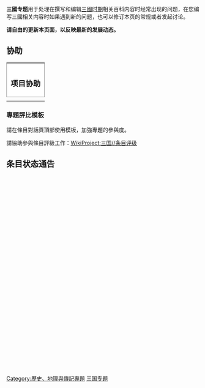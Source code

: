 {{维基专题状态|semi-active|WP:三國|WP:3K}}

{{portal|三國}}

'''三國专题'''用于处理在撰写和编辑[[三國|三國时期]]相关百科内容时经常出现的问题，在您编写三國相关内容时如果遇到新的问题，也可以修订本页的常规或者发起讨论。

'''请自由的更新本页面，以反映最新的发展动态。'''

== 协助 ==

{| width="100%" cellpadding="5" cellspacing="10" style="background: #e8f0ff; border-style:solid; border-width:2px; border-color: #aa0000; "
| valign="top" style="padding: 0; margin:0;" |

<div style="font-size: small;">
<div style="display: block; border: 1px solid #aaaaaa; vertical-align: top; margin-bottom: 10px; padding-top: 10px; padding-bottom: 5px; padding-left: 10px; padding-right: 10px; background-color: #ffffff; border-color: #888888;">
<div style="float: right; margin-left: 5px;">{{edit|Portal:三国/项目协助}}</div>

== 项目协助 ==
{{Portal:三国/项目协助}}
</div>
</div>
|}

=== 專題評比模板 ===
請在條目對話頁頂部使用{{tl|三国专题}}模板，加強專題的參與度。

請協助參與條目評級工作：[[WikiProject:三国/条目评级|WikiProject:三国//条目评级]]

{{Articles by Quality|topic=三国|project=三国|format=toc}}
{{Articles by Importance|topic=三国|project=三国|format=toc}}

==条目状态通告==
{{ArticleAlertbotSubscription|sub=条目状态通告}}
{{Clickable button|target={{fullurl:{{FULLPAGENAME}}|action=purge}}|text=清除緩存並重新載入|external=yes|iconPrimary=ui-icon-arrowrefresh-1-s|class=ui-button-green}}
{{HideH_wno
|Head         = 所有相關條目與頁面最近變更
|FrameStyle   = border: 1px solid #0000FF; padding: 5px;
|HeadStyle    = background: #00FFFF;
|collapsed = no
}}
<div class="references-small" style="height: 500px; overflow: auto; padding: 3px">
{{column|3|
{{Special:RecentChangesLinked/WikiProject:三国/allarticles}}
}}
</div>
{{HideF}}

[[Category:歷史、地理與傳記專題|Category:歷史、地理與傳記專題]]
[[Category:三国专题|]]